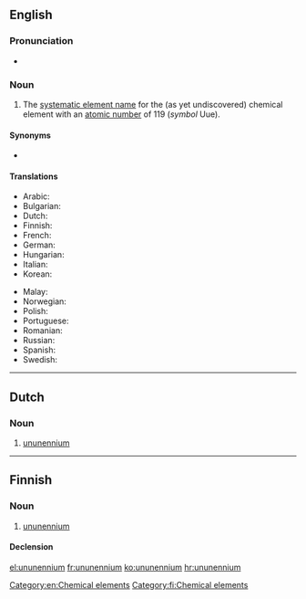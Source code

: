 ==English==
{{elements|Uue|oganesson|Og|unbinilium|Ubn}}

===Pronunciation===
* {{audio|En-ununennium.oga|Audio|lang=en}}

===Noun===
{{wikipedia}}
{{en-noun|-}}

# The [[systematic element name]] for the (as yet undiscovered) chemical element with an [[atomic number]] of 119 (''symbol'' Uue).

====Synonyms====
* {{l|en|eka-francium}}

====Translations====
{{trans-top|chemical element}}
* Arabic: {{t|ar|أُونُون إِينْيُوم|tr=ʾunun ʾinyum|m}}
* Bulgarian: {{t|bg|унуненний|m|tr=ununénnij}}
* Dutch: {{t|nl|ununennium|n}}
* Finnish: {{t|fi|ununennium}}
* French: {{t+|fr|ununennium|m}}
* German: {{t|de|Ununennium|n}}
* Hungarian: {{t|hu|ununennium}}
* Italian: {{t+|it|ununennio|m}}
* Korean: {{t|ko|우누넨늄|tr=ununennyum}}
{{trans-mid}}
* Malay: {{t|ms|ununenium}}
* Norwegian: {{t|no|ununennium}}
* Polish: {{t|pl|ununennium|m}}
* Portuguese: {{t|pt|ununénnio|m}}
* Romanian: {{t|ro|ununenniu|n}}
* Russian: {{t|ru|унунэ́нний|m}}
* Spanish: {{t|es|ununenio|m}}
* Swedish: {{t|sv|ununennium}}
{{trans-bottom}}

[[Category:en:Chemical elements]]

----

==Dutch==
{{elements|Uue|oganesson|Og|unbinilium|Ubn|lang=nl}}

===Noun===
{{nl-noun|n|-|-}}

# [[#English|ununennium]]

----

==Finnish==
{{wikipedia|lang=fi}}

===Noun===
{{head|fi|noun}}

# [[#English|ununennium]]

====Declension====
{{fi-decl-risti|n=sg|ununennium|||a|i=0}}

[[Category:fi:Chemical elements]]

[[el:ununennium]]
[[fr:ununennium]]
[[ko:ununennium]]
[[hr:ununennium]]